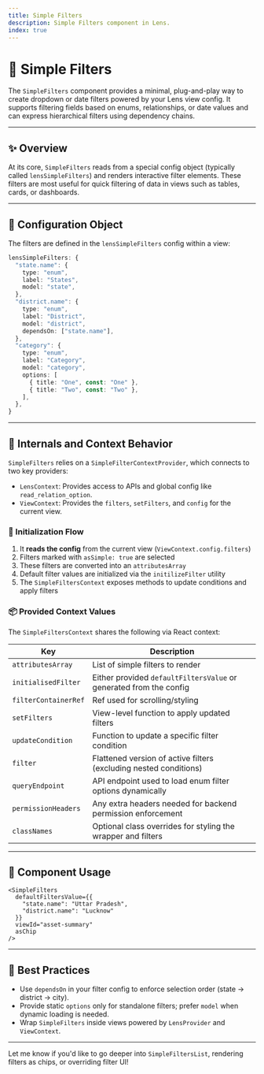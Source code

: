```yaml
---
title: Simple Filters
description: Simple Filters component in Lens.
index: true
---
```


# 🧼 Simple Filters

The `SimpleFilters` component provides a minimal, plug-and-play way to create dropdown or date filters powered by your Lens view config. It supports filtering fields based on enums, relationships, or date values and can express hierarchical filters using dependency chains.

---

## ✨ Overview

At its core, `SimpleFilters` reads from a special config object (typically called `lensSimpleFilters`) and renders interactive filter elements. These filters are most useful for quick filtering of data in views such as tables, cards, or dashboards.

---

## 🧱 Configuration Object

The filters are defined in the `lensSimpleFilters` config within a view:

```ts
lensSimpleFilters: {
  "state.name": {
    type: "enum",
    label: "States",
    model: "state",
  },
  "district.name": {
    type: "enum",
    label: "District",
    model: "district",
    dependsOn: ["state.name"],
  },
  "category": {
    type: "enum",
    label: "Category",
    model: "category",
    options: [
      { title: "One", const: "One" },
      { title: "Two", const: "Two" },
    ],
  },
}
```

---

## 🧠 Internals and Context Behavior

`SimpleFilters` relies on a `SimpleFilterContextProvider`, which connects to two key providers:

- `LensContext`: Provides access to APIs and global config like `read_relation_option`.
- `ViewContext`: Provides the `filters`, `setFilters`, and `config` for the current view.

### 🔄 Initialization Flow

1. It **reads the config** from the current view (`ViewContext.config.filters`)
2. Filters marked with `asSimple: true` are selected
3. These filters are converted into an `attributesArray`
4. Default filter values are initialized via the `initilizeFilter` utility
5. The `SimpleFiltersContext` exposes methods to update conditions and apply filters

### 📦 Provided Context Values

The `SimpleFiltersContext` shares the following via React context:

| Key               | Description                                                                 |
|-------------------|-----------------------------------------------------------------------------|
| `attributesArray` | List of simple filters to render                                            |
| `initialisedFilter` | Either provided `defaultFiltersValue` or generated from the config        |
| `filterContainerRef` | Ref used for scrolling/styling                                            |
| `setFilters`      | View-level function to apply updated filters                                |
| `updateCondition` | Function to update a specific filter condition                              |
| `filter`          | Flattened version of active filters (excluding nested conditions)           |
| `queryEndpoint`   | API endpoint used to load enum filter options dynamically                   |
| `permissionHeaders` | Any extra headers needed for backend permission enforcement               |
| `classNames`      | Optional class overrides for styling the wrapper and filters                |

---

## 🧩 Component Usage

```tsx
<SimpleFilters
  defaultFiltersValue={{
    "state.name": "Uttar Pradesh",
    "district.name": "Lucknow"
  }}
  viewId="asset-summary"
  asChip
/>
```

---

## 🧠 Best Practices

- Use `dependsOn` in your filter config to enforce selection order (state → district → city).
- Provide static `options` only for standalone filters; prefer `model` when dynamic loading is needed.
- Wrap `SimpleFilters` inside views powered by `LensProvider` and `ViewContext`.

---

Let me know if you'd like to go deeper into `SimpleFiltersList`, rendering filters as chips, or overriding filter UI!